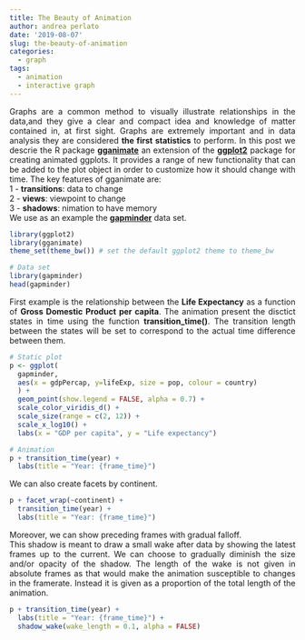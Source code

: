 ```yaml
---
title: The Beauty of Animation
author: andrea perlato
date: '2019-08-07'
slug: the-beauty-of-animation
categories:
  - graph
tags:
  - animation
  - interactive graph
---
```


<style>
body {
text-align: justify}
</style>

Graphs are a common method to visually illustrate relationships in the data,and they give a clear and compact idea and knowledge of matter contained in, at first sight. Graphs are extremely important and in data analysis they are considered **the first statistics** to perform. 
In this post we descrie the R package [**gganimate**](https://cran.r-project.org/web/packages/gganimate/index.html) an extension of the [**ggplot2**](https://ggplot2.tidyverse.org/) package for creating animated ggplots. It provides a range of new functionality that can be added to the plot object in order to customize how it should change with time. The key features of gganimate are: </br>
1 - **transitions**: data to change </br>
2 - **views**: viewpoint to change </br>
3 - **shadows**: nimation to have memory </br>
We use as an example the [**gapminder**](https://www.gapminder.org/data/) data set. 

```r
library(ggplot2)
library(gganimate)
theme_set(theme_bw()) # set the default ggplot2 theme to theme_bw

# Data set
library(gapminder)
head(gapminder)

```

First example is the relationship between the **Life Expectancy** as a function of **Gross Domestic Product per capita**.
The animation present the disctict states in time using the function **transition_time()**. The transition length between the states will be set to correspond to the actual time difference between them.

```r
# Static plot
p <- ggplot(
  gapminder, 
  aes(x = gdpPercap, y=lifeExp, size = pop, colour = country)
  ) +
  geom_point(show.legend = FALSE, alpha = 0.7) +
  scale_color_viridis_d() +
  scale_size(range = c(2, 12)) +
  scale_x_log10() +
  labs(x = "GDP per capita", y = "Life expectancy")

# Animation
p + transition_time(year) +
  labs(title = "Year: {frame_time}")

```

We can also create facets by continent.

```r
p + facet_wrap(~continent) +
  transition_time(year) +
  labs(title = "Year: {frame_time}")

```

Moreover, we can show preceding frames with gradual falloff.</br>
This shadow is meant to draw a small wake after data by showing the latest frames up to the current. We can choose to gradually diminish the size and/or opacity of the shadow. The length of the wake is not given in absolute frames as that would make the animation susceptible to changes in the framerate. Instead it is given as a proportion of the total length of the animation.

```r
p + transition_time(year) +
  labs(title = "Year: {frame_time}") +
  shadow_wake(wake_length = 0.1, alpha = FALSE)

```




